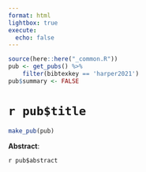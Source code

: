 ```yaml
---
format: html
lightbox: true
execute:
  echo: false
---
```


```r
source(here::here("_common.R"))
pub <- get_pubs() %>% 
    filter(bibtexkey == 'harper2021')
pub$summary <- FALSE
```

# `r pub$title` 

```r
make_pub(pub)
```

**Abstract**:

`r pub$abstract`


